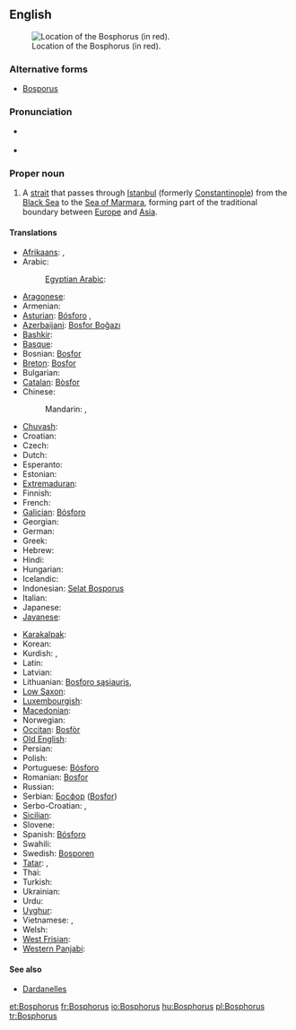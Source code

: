 ==English==
{{wikipedia|Bosporus}}
[[File:Turkish Strait disambig.svg|thumb|Location of the Bosphorus (in red).]]

===Alternative forms===
* [[Bosporus]]

===Pronunciation===
* {{a|UK}} {{IPA|/ˈbɒs.fəɹ.əs/|/ˈbɒs.pəɹ.əs/}}
* {{a|US}} {{IPA|/ˈbɑs.fɚ.əs/|/ˈbɑs.pɚ.əs/}}

===Proper noun===
{{en-proper noun|sg=the Bosphorus}}

# A [[strait]] that passes through [[Istanbul]] (formerly [[Constantinople]]) from the [[Black Sea]] to the [[Sea of Marmara]], forming part of the traditional boundary between [[Europe]] and [[Asia]].

====Translations====
{{trans-top|A strait that passes through Istanbul}}
* [[Afrikaans]]: {{t|af|Bosporus}}, {{t|af|Istanboel-straat}}
* Arabic: {{t|ar|مضيق بوسفور|m|tr=maDiiq búsfur|sc=Arab}}
*: [[Egyptian Arabic]]: {{tø|arz|البوسفور|sc=Arab}}
* [[Aragonese]]: {{t|an|Bosforo}}
* Armenian: {{t-|hy|Բոսֆոր|tr=Bosfor}}
* [[Asturian]]: [[Bósforo]] {{m}}, {{t|ast|Bósforo}}
* [[Azerbaijani]]: [[Bosfor Boğazı]]
* [[Bashkir]]: {{tø|ba|Босфор|tr=Bosfór|sc=Cyrl}}
* [[Basque]]: {{t|eu|Bosforo itsasartea}}
* Bosnian: [[Bosfor]] {{m}}
* [[Breton]]: [[Bosfor]]
* Bulgarian: {{t|bg|Босфор|m|tr=Bosfor|sc=Cyrl}}
* [[Catalan]]: [[Bòsfor]] {{m}}
* Chinese:
*: Mandarin: {{t|zh|博斯普魯斯海峽|sc=Hani}}, {{t|zh|博斯普鲁斯海峡|tr=Bósīpǔlǔsī hǎixiá|sc=Hani}}
* [[Chuvash]]: {{tø|cv|Босфор|sc=Cyrl}}
* Croatian: {{t-|hr|Bospor|m}}
* Czech: {{t-|cs|Bospor|m}}
* Dutch: {{t|nl|Bosporus}}
* Esperanto: {{t-|eo|Bosporo|xs=Esperanto}}
* Estonian: {{t|et|Bosporus}}
* [[Extremaduran]]: {{tø|ext|Bósforu}}
* Finnish: {{t+|fi|Bosporinsalmi}}
* French: {{t+|fr|Bosphore|m}}
* [[Galician]]: [[Bósforo]] {{m}}
* Georgian: {{t|ka|ბოსფორი|tr=bosp‘ori}}
* German: {{t|de|Bosporus|m}}
* Greek: {{t-|el|Βόσπορος|m|tr=Vósporos}}
* Hebrew: {{t-|he|בוספורוס|m|alt=בּוֹסְפּוֹרוּס|tr=bosporus}}
* Hindi: {{t-|hi|बोस्पोरुस जलसन्धि|tr=bosporus jalsandhi|sc=Deva}}
* Hungarian: {{t+|hu|Boszporusz}}
* Icelandic: {{t-|is|Bosporussund}}
* Indonesian: [[Selat Bosporus]]
* Italian: {{t-|it|Bosforo|m}}
* Japanese: {{t|ja|ボスフォラス海峡|tr=Bosuporasu kaikyō|sc=Jpan}}
* [[Javanese]]: {{t|jv|Selat Bosporus}}
{{trans-mid}}
* [[Karakalpak]]: {{tø|kaa|Bosfor}}
* Korean: {{t|ko|보스포루스 해협|tr=Boseuporuseu haehyeop|sc=Kore}}
* Kurdish: {{t|ku|Tengava Stenbolê}}, {{t|ku|Bosfor}}
* Latin: {{t|la|Bosporus}}
* Latvian: {{t|lv|Bosfors}}
* Lithuanian: [[Bosforo sąsiauris]], {{t|lt|Bosforas}}
* [[Low Saxon]]: {{t|nds|Bosporus}}
* [[Luxembourgish]]: {{t|lb|Bosporus}}
* [[Macedonian]]: {{t|mk|Босфор|m|tr=Bósfor}}
* Norwegian: {{t|no|Bosporos}}
* [[Occitan]]: [[Bosfòr]] {{m}}
* [[Old English]]: {{t|ang|Bosporos}}
* Persian: {{t|fa|تنگه بسفر|tr=tanga Bosfor|sc=fa-Arab}}
* Polish: {{t+|pl|Bosfor|m}}
* Portuguese: [[Bósforo]] {{m}}
* Romanian: [[Bosfor]]
* Russian: {{t|ru|Босфор|m|tr=Bosfór|sc=Cyrl}}
* Serbian: [[Босфор]] ([[Bosfor]]) {{m}}
* Serbo-Croatian: {{t|sh|Bosfor|m}}, {{t|sh|Босфор|m}}
* [[Sicilian]]: {{t|scn|Bosfuru}}
* Slovene: {{t+|sl|Bospor|m}}
* Spanish: [[Bósforo]] {{m}}
* Swahili: {{t|sw|Bosporus}}
* Swedish: [[Bosporen]]
* [[Tatar]]: {{t|tt|Босфор бугазы|tr=Bosfor bugazy|sc=Cyrl}}, {{t|tt|Истанбул бугазы|tr=Istanbul bugazy|sc=Cyrl}}
* Thai: {{t|th|ช่องแคบบอสฟอรัส|sc=Thai}}
* Turkish: {{t+|tr|İstanbul Boğazı}}
* Ukrainian: {{t|uk|Босфор|m|tr=Bosfór|sc=Cyrl}}
* Urdu: {{ur-Arab|[[آبنائے باسفورس]]}}
* [[Uyghur]]: {{t|ug|ئىستانبۇل بوغازى|sc=ug-Arab}}
* Vietnamese: {{t|vi|eo biển Bosporus}}, {{t|vi|eo biển Bospho}}
* Welsh: {{t-|cy|Bosphorus|xs=Welsh}}
* [[West Frisian]]: {{t|fy|Bosporus}}
* [[Western Panjabi]]: {{tø|pnb|باسفورس}}
{{trans-bottom}}

====See also====
* [[Dardanelles]]

[[et:Bosphorus]]
[[fr:Bosphorus]]
[[io:Bosphorus]]
[[hu:Bosphorus]]
[[pl:Bosphorus]]
[[tr:Bosphorus]]